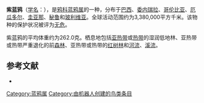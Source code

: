 {{noteTA
|G1=unit
}}
{{Speciesbox
| name = 紫蓝鸦
| image = Cyanocorax violaceus.jpg
| status = LC | status_system = IUCN3.1
| genus = Cyanocorax
| species = violaceus
| authority = Du Bus de Gisignies, 1847
| range_map = 
}}

'''紫蓝鸦'''（[[学名|学名]]：{{lang|la|''Cyanocorax violaceus''}}），是[[鸦科|鸦科]][[蓝鸦属|蓝鸦属]]的一种，分布于[[巴西|巴西]]、[[委内瑞拉|委内瑞拉]]、[[哥伦比亚|哥伦比亚]]、[[厄瓜多尔|厄瓜多尔]]、[[圭亚那|圭亚那]]、[[秘鲁|秘鲁]]和[[玻利维亚|玻利维亚]]。全球活动范围约为3,380,000平方千米。该物种的保护状况被评为[[无危|无危]]。

紫蓝鸦的平均体重约为262.0克。栖息地包括[[亚热带|亚热带]]或[[热带|热带]]的湿润低地林、亚热带或热带严重退化的前[[森林|森林]]、亚热带或热带的[[红树林|红树林]]和[[河流|河流]]、[[溪流|溪流]]。

== 参考文献 ==
*{{cite web|url=http://www.birdlife.org/datazone/speciesfactsheet.php?id=5708&m=0|title=Cyanocorax violaceus|publisher=[[国际鸟盟|BirdLife.org]]|accessdate=2011-06-27|archive-date=2016-03-04|archive-url=https://web.archive.org/web/20160304204728/http://www.birdlife.org/datazone/speciesfactsheet.php?id=5708&m=0|dead-url=no}}
{{Taxonbar|from=Q1588111}}

[[Category:蓝鸦属|Category:蓝鸦属]]
[[Category:由机器人创建的鸟类条目|Category:由机器人创建的鸟类条目]]